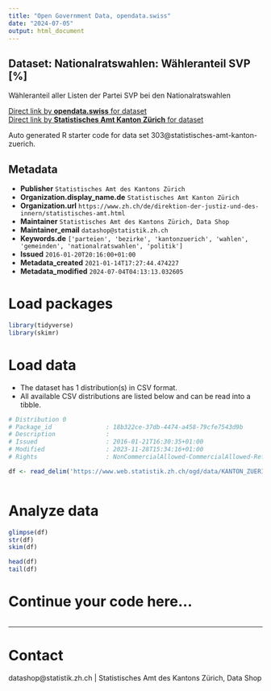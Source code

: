 ```yaml
---
title: "Open Government Data, opendata.swiss"
date: "2024-07-05"
output: html_document
---
```


## Dataset: Nationalratswahlen: Wähleranteil SVP [%]

Wähleranteil aller Listen der Partei SVP bei den Nationalratswahlen

[Direct link by **opendata.swiss** for dataset](https://opendata.swiss/de/dataset/nrw-wahleranteil-svp)<br>
[Direct link by **Statistisches Amt Kanton Zürich** for dataset](https://www.zh.ch/de/politik-staat/gemeinden/gemeindeportraet.html)

Auto generated R starter code for data set 303@statistisches-amt-kanton-zuerich.

## Metadata

- **Publisher** `Statistisches Amt des Kantons Zürich`
- **Organization.display_name.de** `Statistisches Amt Kanton Zürich`
- **Organization.url** `https://www.zh.ch/de/direktion-der-justiz-und-des-innern/statistisches-amt.html`
- **Maintainer** `Statistisches Amt des Kantons Zürich, Data Shop`
- **Maintainer_email** `datashop@statistik.zh.ch`
- **Keywords.de** `['parteien', 'bezirke', 'kantonzuerich', 'wahlen', 'gemeinden', 'nationalratswahlen', 'politik']`
- **Issued** `2016-01-20T20:16:00+01:00`
- **Metadata_created** `2021-01-14T17:27:44.474227`
- **Metadata_modified** `2024-07-04T04:13:13.032605`


# Load packages

```r

library(tidyverse)
library(skimr)

```

# Load data

-   The dataset has 1 distribution(s) in CSV format.
-   All available CSV distributions are listed below and can be read into a tibble.

```r

# Distribution 0
# Package_id               : 18b322ce-37db-4474-a458-79cfe7543d9b
# Description              : 
# Issued                   : 2016-01-21T16:30:35+01:00
# Modified                 : 2023-11-28T15:34:16+01:00
# Rights                   : NonCommercialAllowed-CommercialAllowed-ReferenceRequired

df <- read_delim('https://www.web.statistik.zh.ch/ogd/data/KANTON_ZUERICH_125.csv')



```

# Analyze data

```r

glimpse(df)
str(df)
skim(df)

head(df)
tail(df)

```

# Continue your code here...

```r

```

------------------------------------------------------------------------

# Contact

datashop@statistik.zh.ch | Statistisches Amt des Kantons Zürich, Data Shop
